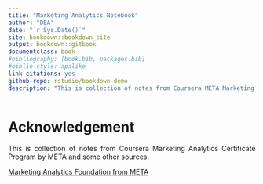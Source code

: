 ```yaml
--- 
title: "Marketing Analytics Notebook"
author: "DEA"
date: "`r Sys.Date()`"
site: bookdown::bookdown_site
output: bookdown::gitbook
documentclass: book
#bibliography: [book.bib, packages.bib]
#biblio-style: apalike
link-citations: yes
github-repo: rstudio/bookdown-demo
description: "This is collection of notes from Coursera META Marketing Analytics Certificate Program and some other sources "
---
```


<style> 
body {text-align: justify} 
</style>

# Acknowledgement

<div class="boxy">
This is collection of notes from Coursera Marketing Analytics Certificate Program by META and some other sources.
</div>


[Marketing Analytics Foundation from META](https://www.coursera.org/learn/marketing-analytics-foundation/home/week/1)
